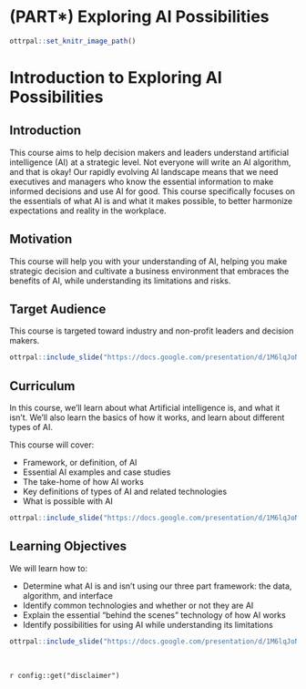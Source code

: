 
# (PART\*) Exploring AI Possibilities {-}

```r
ottrpal::set_knitr_image_path()
```

# Introduction to Exploring AI Possibilities

## Introduction

This course aims to help decision makers and leaders understand artificial intelligence (AI) at a strategic level. Not everyone will write an AI algorithm, and that is okay! Our rapidly evolving AI landscape means that we need executives and managers who know the essential information to make informed decisions and use AI for good. This course specifically focuses on the essentials of what AI is and what it makes possible, to better harmonize expectations and reality in the workplace.

## Motivation

This course will help you with your understanding of AI, helping you make strategic decision and cultivate a business environment that embraces the benefits of AI, while understanding its limitations and risks.

## Target Audience

This course is targeted toward industry and non-profit leaders and decision makers.

```r
ottrpal::include_slide("https://docs.google.com/presentation/d/1M6lqJoN0yQDPJtO8nGWYrb7pI6kNv3uZeKcB8y5iPok/edit#slide=id.g33dc6c728b0_0_0")
```

## Curriculum

In this course, we'll learn about what Artificial intelligence is, and what it isn't. We'll also learn the basics of how it works, and learn about different types of AI.

This course will cover:

- Framework, or definition, of AI
- Essential AI examples and case studies
- The take-home of how AI works
- Key definitions of types of AI and related technologies
- What is possible with AI

```r
ottrpal::include_slide("https://docs.google.com/presentation/d/1M6lqJoN0yQDPJtO8nGWYrb7pI6kNv3uZeKcB8y5iPok/edit#slide=id.g33dc6c728b0_0_348")
```

## Learning Objectives

We will learn how to:

- Determine what AI is and isn't using our three part framework: the data, algorithm, and interface
- Identify common technologies and whether or not they are AI
- Explain the essential "behind the scenes" technology of how AI works
- Identify possibilities for using AI while understanding its limitations

```r
ottrpal::include_slide("https://docs.google.com/presentation/d/1M6lqJoN0yQDPJtO8nGWYrb7pI6kNv3uZeKcB8y5iPok/edit#slide=id.g33dc6c728b0_0_187")
```

<br>
<div class = disclaimer>
`r config::get("disclaimer")`
</div>

<!-- # VIDEO Introduction to Exploring AI Possibilities {.unlisted .unnumbered} -->

<!-- You can find the Google Slides for this video [here](https://docs.google.com/presentation/d/1M6lqJoN0yQDPJtO8nGWYrb7pI6kNv3uZeKcB8y5iPok/edit?usp=sharing). -->
